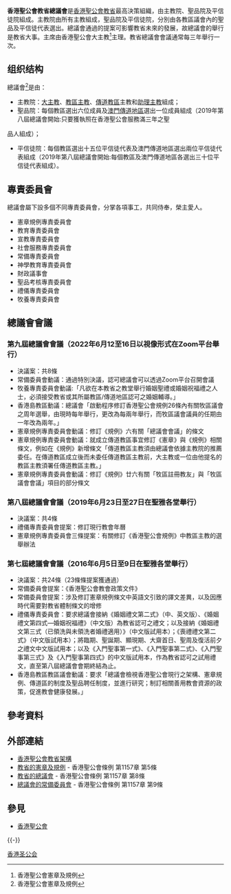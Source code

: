 '''香港聖公會教省總議會'''是[[香港聖公會|香港聖公會]][[教省|教省]]最高決策組織，由主教院、聖品院及平信徒院組成。主教院由所有主教組成，聖品院及平信徒院，分別由各教區議會內的聖品及平信徒代表選出。總議會通過的提案可影響教省未來的發展，故總議會的舉行是教省大事。主席由香港聖公會大主教<ref name='con'>香港聖公會憲章及規例</ref>主理。教省總議會會議通常每三年舉行一次。

==组织结构==
總議會<ref name='con'>香港聖公會憲章及規例</ref>是由：
*主教院：[[大主教|大主教]]、[[教區|教區]][[主教|主教]]、[[傳道教區|傳道教區]]主教和[[助理主教|助理主教]]組成；
*聖品院：每個教區選出六位成員及[[澳門傳道地區|澳門傳道地區]]選出一位成員組成（2019年第八屆總議會開始:只要獲執照在香港聖公會服務滿三年之聖
品人組成）；
*平信徒院：每個教區選出十五位平信徒代表及澳門傳道地區選出兩位平信徒代表組成（2019年第八屆總議會開始:每個教區及澳門傳道地區各選出三十位平信徒代表組成）。

==專責委員會==
總議會屬下設多個不同專責委員會，分掌各項事工，共同侍奉，榮主愛人。

*憲章規例專責委員會
*教育專責委員會
*宣教專責委員會
*社會服務專責委員會
*常備專責委員會
*神學教育專責委員會
*財政議事會
*聖品考核專責委員會
*禮儀專責委員會
*牧養專責委員會

==總議會會議==

===第九屆總議會會議（2022年6月12至16日以視像形式在Zoom平台舉行）===
*決議案：共8條
*常備委員會動議：通過特別決議，認可總議會可以透過Zoom平台召開會議
*牧養專責委員會動議:「凡欲在本教省之教堂舉行婚姻聖禮或婚姻祝福禮之人士，必須接受教省或其所屬教區/傳道地區認可之婚姻輔導。」
*香港島教區動議：總議會「啟動程序修訂香港聖公會規例26條內有關牧區議會之周年選舉，由現時每年舉行，更改為每兩年舉行，而牧區議會議員的任期由一年改為兩年。」
*憲章規例專責委員會動議：修訂《規例》六有關「總議會會議」的條文
*憲章規例專責委員會動議：就成立傳道教區事宜修訂《憲章》與《規例》相關條文，例如在《規例》新增條文「傳道教區主教須由總議會依據主教院的推薦委任。在傳道教區成立後而未委任傳道教區主教前，大主教或一位由他提名的教區主教須署任傳道教區主教。」
*憲章規例專責委員會動議：修訂《規例》廿六有關「牧區註冊教友」與「牧區議會會議」項目的部分條文

===第八屆總議會會議（2019年6月23日至27日在聖雅各堂舉行）===
*決議案：共4條
*禮儀專責委員會提案：修訂現行教會年曆
*憲章規例專責委員會三條提案：有關修訂《香港聖公會規例》中教區主教的選舉辦法

===第七屆總議會會議（2016年6月5日至9日在聖雅各堂舉行）===
*決議案：共24條（23條條提案獲通過）
*常備委員會提案：《香港聖公會教會政策文件》
*常備委員會提案：涉及修訂憲章規例條文中英語文引致的譯文差異，以及因應時代需要對教省體制條文的增修
*禮儀專責委員會：要求總議會接納《婚姻禮文第二式》（中、英文版）、《婚姻禮文第四式—婚姻祝福禮》（中文版）為教省認可之禮文；以及接納《婚姻禮文第三式（已領洗與未領洗者婚禮適用）》（中文版試用本）；《喪禮禮文第二式》（中文版試用本）；將臨期、聖誕期、顯現期、大齋首日、聖周及復活前夕之禮文中文版試用本；以及《入門聖事第一式》、《入門聖事第二式》、《入門聖事第三式》及《入門聖事第四式》的中文版試用本，作為教省認可之試用禮文，直至第八屆總議會會期終結為止。
*香港島教區教區議會動議：要求「總議會檢視香港聖公會現行之架構、憲章規例、傳道區的制度及聖品聘任制度，並進行研究；制訂相關善用教會資源的政策，促進教會健康發展。」

==參考資料==
{{Reflist}}

==外部連結==
*[http://www.hkskh.org/content.aspx?id=8&lang=2 香港聖公會教省架構]
*[http://www.legislation.gov.hk/blis_pdf.nsf/6799165D2FEE3FA94825755E0033E532/8AC2395911D4505C482575EF00273561/$FILE/CAP_1157_c_b5.pdf 教省的憲章及規例] - 香港聖公會條例 第1157章 第5條
*[http://www.legislation.gov.hk/blis_pdf.nsf/6799165D2FEE3FA94825755E0033E532/8AC2395911D4505C482575EF00273561/$FILE/CAP_1157_c_b5.pdf 教省的總議會] - 香港聖公會條例 第1157章 第8條
*[http://www.legislation.gov.hk/blis_pdf.nsf/6799165D2FEE3FA94825755E0033E532/8AC2395911D4505C482575EF00273561/$FILE/CAP_1157_c_b5.pdf 總議會的常備委員會] - 香港聖公會條例 第1157章 第9條

==參見==
*[[香港聖公會|香港聖公會]]

{{-}}
{{香港聖公會}}

[[Category:香港圣公会|]]